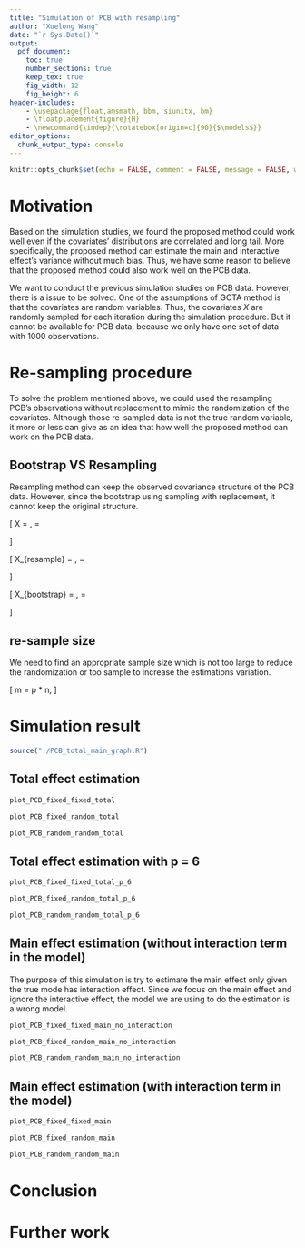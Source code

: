 ```yaml
---
title: "Simulation of PCB with resampling"
author: "Xuelong Wang"
date: "`r Sys.Date()`"
output: 
  pdf_document:
    toc: true
    number_sections: true
    keep_tex: true
    fig_width: 12
    fig_height: 6
header-includes:
    - \usepackage{float,amsmath, bbm, siunitx, bm}
    - \floatplacement{figure}{H}
    - \newcommand{\indep}{\rotatebox[origin=c]{90}{$\models$}}
editor_options: 
  chunk_output_type: console
---
```


```r
knitr::opts_chunk$set(echo = FALSE, comment = FALSE, message = FALSE, warning = FALSE, fig.height = 10)
```

# Motivation
Based on the simulation studies, we found the proposed method could work well even if the covariates' distributions are correlated and long tail. More specifically, the proposed method can estimate the main and interactive effect's variance without much bias. Thus, we have some reason to believe that the proposed method could also work well on the PCB data. 

We want to conduct the previous simulation studies on PCB data. However, there is a issue to be solved. One of the assumptions of GCTA method is that the covariates are random variables. Thus, the covariates $X$ are randomly sampled for each iteration during the simulation procedure. But it cannot be available for PCB data, because we only have one set of data with 1000 observations. 

# Re-sampling procedure

To solve the problem mentioned above, we could used the resampling PCB's observations without replacement to mimic the randomization of the covariates. Although those re-sampled data is not the true random variable, it more or less can give as an idea that how well the proposed method can work on the PCB data. 

## Bootstrap VS Resampling
Resampling method can keep the observed covariance structure of the PCB data. However, since the bootstrap using sampling with replacement, it cannot keep the original structure. 

\[
  X = \begin{bmatrix}   
        x_1\\
        x_2\\
        x_3
      \end{bmatrix},
  \Sigma = \begin{bmatrix}   
        \sigma_{11} ~ \sigma_{12} ~ \sigma_{13}\\
        \sigma_{21} ~ \sigma_{22} ~ \sigma_{23}\\
        \sigma_{31} ~ \sigma_{32} ~ \sigma_{33}\\
      \end{bmatrix}
\]

\[
  X_{resample} = \begin{bmatrix}   
        x_1\\
        x_2\\
      \end{bmatrix},
  \Sigma = \begin{bmatrix}   
        \sigma_{11} ~ \sigma_{12}\\
        \sigma_{21} ~ \sigma_{22}
      \end{bmatrix}
\]

\[
  X_{bootstrap} = \begin{bmatrix}   
        x_1\\
        x_2\\
        x_2
      \end{bmatrix},
  \Sigma = \begin{bmatrix}   
        \sigma_{11} ~ \sigma_{12} ~ \sigma_{12}\\
        \sigma_{21} ~ \sigma_{22} ~ \sigma_{22}\\
        \sigma_{21} ~ \sigma_{22} ~ \sigma_{22}\\
      \end{bmatrix}
\]

## re-sample size 
We need to find an appropriate sample size which is not too large to reduce the randomization or too sample to increase the estimations variation.

\[
  m = p * n, \text{ where $p = (0.6 - 0.9)$}
\]

# Simulation result 

```r
source("./PCB_total_main_graph.R")
```

## Total effect estimation

```r

plot_PCB_fixed_fixed_total

```

```r

plot_PCB_fixed_random_total

```

```r

plot_PCB_random_random_total

```

\newpage

## Total effect estimation with p = 6


```r

plot_PCB_fixed_fixed_total_p_6

```

```r

plot_PCB_fixed_random_total_p_6

```

```r

plot_PCB_random_random_total_p_6

```

\newpage 

## Main effect estimation (without interaction term in the model)

The purpose of this simulation is try to estimate the main effect only given the true mode has interaction effect. Since we focus on the main effect and ignore the interactive effect, the model we are using to do the estimation is a wrong model. 

```r

plot_PCB_fixed_fixed_main_no_interaction

```

```r

plot_PCB_fixed_random_main_no_interaction

```

```r

plot_PCB_random_random_main_no_interaction

```

\newpage 

## Main effect estimation (with interaction term in the model)

```r

plot_PCB_fixed_fixed_main

```

```r

plot_PCB_fixed_random_main

```

```r
plot_PCB_random_random_main
```



# Conclusion

# Further work 
